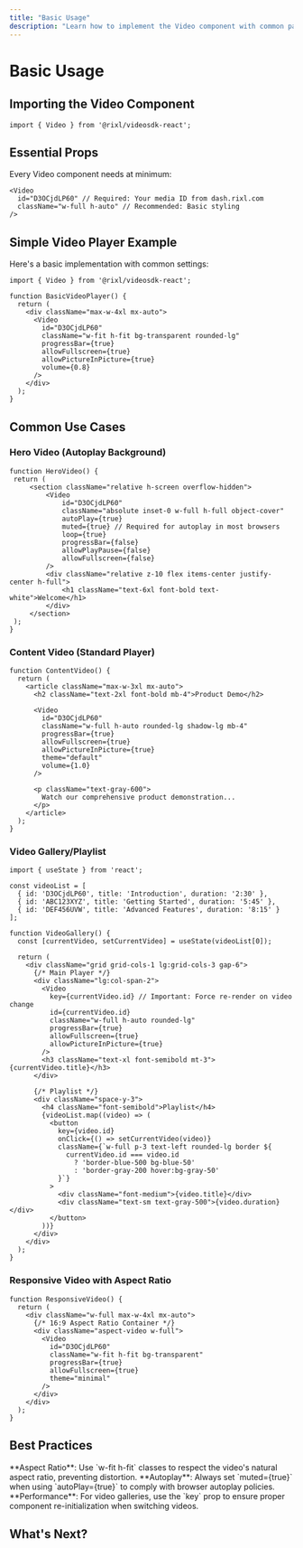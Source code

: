 ```yaml
---
title: "Basic Usage"
description: "Learn how to implement the Video component with common patterns and use cases"
---
```



# Basic Usage

## Importing the Video Component

```tsx
import { Video } from '@rixl/videosdk-react';
```

## Essential Props

Every Video component needs at minimum:

```tsx
<Video
  id="D3OCjdLP60" // Required: Your media ID from dash.rixl.com
  className="w-full h-auto" // Recommended: Basic styling
/>
```

## Simple Video Player Example

Here's a basic implementation with common settings:

```tsx
import { Video } from '@rixl/videosdk-react';

function BasicVideoPlayer() {
  return (
    <div className="max-w-4xl mx-auto">
      <Video
        id="D3OCjdLP60"
        className="w-fit h-fit bg-transparent rounded-lg"
        progressBar={true}
        allowFullscreen={true}
        allowPictureInPicture={true}
        volume={0.8}
      />
    </div>
  );
}
```

## Common Use Cases

### Hero Video (Autoplay Background)

   ```tsx
function HeroVideo() {
    return (
        <section className="relative h-screen overflow-hidden">
            <Video
                id="D3OCjdLP60"
                className="absolute inset-0 w-full h-full object-cover"
                autoPlay={true}
                muted={true} // Required for autoplay in most browsers
                loop={true}
                progressBar={false}
                allowPlayPause={false}
                allowFullscreen={false}
            />
            <div className="relative z-10 flex items-center justify-center h-full">
                <h1 className="text-6xl font-bold text-white">Welcome</h1>
            </div>
        </section>
    );
}
```

### Content Video (Standard Player)

```tsx
function ContentVideo() {
  return (
    <article className="max-w-3xl mx-auto">
      <h2 className="text-2xl font-bold mb-4">Product Demo</h2>

      <Video
        id="D3OCjdLP60"
        className="w-full h-auto rounded-lg shadow-lg mb-4"
        progressBar={true}
        allowFullscreen={true}
        allowPictureInPicture={true}
        theme="default"
        volume={1.0}
      />

      <p className="text-gray-600">
        Watch our comprehensive product demonstration...
      </p>
    </article>
  );
}
```

### Video Gallery/Playlist

```tsx
import { useState } from 'react';

const videoList = [
  { id: 'D3OCjdLP60', title: 'Introduction', duration: '2:30' },
  { id: 'ABC123XYZ', title: 'Getting Started', duration: '5:45' },
  { id: 'DEF456UVW', title: 'Advanced Features', duration: '8:15' }
];

function VideoGallery() {
  const [currentVideo, setCurrentVideo] = useState(videoList[0]);

  return (
    <div className="grid grid-cols-1 lg:grid-cols-3 gap-6">
      {/* Main Player */}
      <div className="lg:col-span-2">
        <Video
          key={currentVideo.id} // Important: Force re-render on video change
          id={currentVideo.id}
          className="w-full h-auto rounded-lg"
          progressBar={true}
          allowFullscreen={true}
          allowPictureInPicture={true}
        />
        <h3 className="text-xl font-semibold mt-3">{currentVideo.title}</h3>
      </div>

      {/* Playlist */}
      <div className="space-y-3">
        <h4 className="font-semibold">Playlist</h4>
        {videoList.map((video) => (
          <button
            key={video.id}
            onClick={() => setCurrentVideo(video)}
            className={`w-full p-3 text-left rounded-lg border ${
              currentVideo.id === video.id
                ? 'border-blue-500 bg-blue-50'
                : 'border-gray-200 hover:bg-gray-50'
            }`}
          >
            <div className="font-medium">{video.title}</div>
            <div className="text-sm text-gray-500">{video.duration}</div>
          </button>
        ))}
      </div>
    </div>
  );
}
```

### Responsive Video with Aspect Ratio

```tsx
function ResponsiveVideo() {
  return (
    <div className="w-full max-w-4xl mx-auto">
      {/* 16:9 Aspect Ratio Container */}
      <div className="aspect-video w-full">
        <Video
          id="D3OCjdLP60"
          className="w-fit h-fit bg-transparent"
          progressBar={true}
          allowFullscreen={true}
          theme="minimal"
        />
      </div>
    </div>
  );
}
```

## Best Practices

<Callout type="info">
    **Aspect Ratio**: Use `w-fit h-fit` classes to respect the video's natural aspect ratio, preventing distortion.
</Callout>

<Callout type="warning">
    **Autoplay**: Always set `muted={true}` when using `autoPlay={true}` to comply with browser autoplay policies.
</Callout>

<Callout type="default">
    **Performance**: For video galleries, use the `key` prop to ensure proper component re-initialization when switching videos.
</Callout>

## What's Next?
